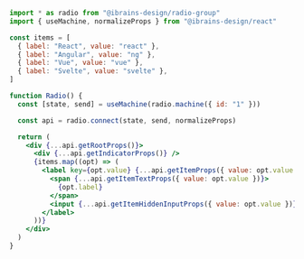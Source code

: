 ```jsx
import * as radio from "@ibrains-design/radio-group"
import { useMachine, normalizeProps } from "@ibrains-design/react"

const items = [
  { label: "React", value: "react" },
  { label: "Angular", value: "ng" },
  { label: "Vue", value: "vue" },
  { label: "Svelte", value: "svelte" },
]

function Radio() {
  const [state, send] = useMachine(radio.machine({ id: "1" }))

  const api = radio.connect(state, send, normalizeProps)

  return (
    <div {...api.getRootProps()}>
      <div {...api.getIndicatorProps()} />
      {items.map((opt) => (
        <label key={opt.value} {...api.getItemProps({ value: opt.value })}>
          <span {...api.getItemTextProps({ value: opt.value })}>
            {opt.label}
          </span>
          <input {...api.getItemHiddenInputProps({ value: opt.value })} />
        </label>
      ))}
    </div>
  )
}
```
